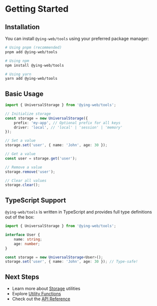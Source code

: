 # Getting Started

## Installation

You can install `@ying-web/tools` using your preferred package manager:

```bash
# Using pnpm (recommended)
pnpm add @ying-web/tools

# Using npm
npm install @ying-web/tools

# Using yarn
yarn add @ying-web/tools
```

## Basic Usage

```typescript
import { UniversalStorage } from '@ying-web/tools';

// Initialize storage
const storage = new UniversalStorage({
    prefix: 'my-app', // Optional prefix for all keys
    driver: 'local', // 'local' | 'session' | 'memory'
});

// Set a value
storage.set('user', { name: 'John', age: 30 });

// Get a value
const user = storage.get('user');

// Remove a value
storage.remove('user');

// Clear all values
storage.clear();
```

## TypeScript Support

`@ying-web/tools` is written in TypeScript and provides full type definitions out of the box:

```typescript
import { UniversalStorage } from '@ying-web/tools';

interface User {
    name: string;
    age: number;
}

const storage = new UniversalStorage<User>();
storage.set('user', { name: 'John', age: 30 }); // Type-safe!
```

## Next Steps

-   Learn more about [Storage](/tools/storage) utilities
-   Explore [Utility Functions](/tools/utils)
-   Check out the [API Reference](/tools/api)
